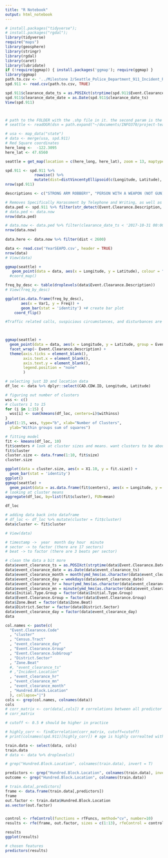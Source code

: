 ```yaml
---
title: "R Notebook"
output: html_notebook
---
```


```r
# install.packages("tidyverse");
# install.packages("rgdal");
library(tidyverse)
require("maps")
library(geosphere)
library(stringr)
library(rgdal)
library(caret)
library(lubridate)
if (!require(ggmap)) { install.packages('ggmap'); require(ggmap) }
library(ggmap)
path.to.csv <- '../Milestone 2/Seattle_Police_Department_911_Incident_Response_Oct17.csv'
spd.911 <- read.csv(path.to.csv, TRUE)

spd.911$clearance_date_ts = as.POSIXct(strptime(spd.911$Event.Clearance.Date, "%m/%d/%Y %I:%M:%S %p"))
spd.911$clearance_date_date = as.Date(spd.911$clearance_date_ts)
View(spd.911)



# path to the FOLDER with the .shp file in it. the second param is the name of the .shp file
# seattle <- readOGR(dsn = path.expand("~/documents/INFO370/project-teamname-v2/maps-api-test"), layer = "Seattle_City_Limits")

# usa <- map_data("state")
# data <- merge(usa, spd.911)
# Red Square coordinates
here_long <-  -122.3095
here_lat <- 47.6560

seattle = get_map(location = c(here_long, here_lat), zoom = 13, maptype = 'roadmap')

```


```r


spd.911 <- spd.911 %>% 
             rowwise() %>% 
             mutate(dist=distVincentyEllipsoid(c(Longitude, Latitude), c(here_long, here_lat)))              
nrow(spd.911)

descriptions <- c("STRONG ARM ROBBERY", "PERSON WITH A WEAPON (NOT GUN)", "HAZARDS", "HARASSMENT, THREATS", "FIGHT DISTURBANCE", "CRISIS COMPLAINT - GENERAL", "ARMED ROBBERY")

# Removes Specifically Harassment by Telephone and Writing, as well as other non-scary crimes
data.ped <- spd.911 %>% filter(str_detect(Event.Clearance.Description, paste(descriptions, collapse="|"))) %>% filter(!str_detect(Event.Clearance.Description, "HARASSMENT, THREATS - BY TELEPHONE, WRITING"))
# data.ped <- data.now
nrow(data.ped)

# data.now <- data.ped %>% filter(clearance_date_ts < '2017-10-31 00:00:00')
nrow(data.now)
                  
data.here <- data.now %>% filter(dist < 2600)

data <- read.csv('YearSEAPD.csv', header = TRUE)
nrow(data)
# View(data)

ggmap(seattle) +
   geom_point(data = data, aes(x = Longitude, y = Latitude), colour = "red", alpha = 0.75)
  #coord_map()

```

```r
freq_by_desc <- table(droplevels(data$Event.Clearance.Description))
# View(freq_by_desc)

ggplot(as.data.frame(freq_by_desc), 
       aes(x = Var1, y = Freq)) +
       geom_bar(stat = 'identity') +# create bar plot
    coord_flip()

#Traffic related calls, suspicious circumstances, and disturbances are the the most significant threats to pedestrations

        
```

```r
ggmap(seattle) +
  geom_point(data = data, aes(x = Longitude, y = Latitude, group = Event.Clearance.Description, color = Event.Clearance.Description), alpha = 0.5) +
  facet_wrap(~ Event.Clearance.Description) +
  theme(axis.ticks = element_blank(), 
        axis.text.x = element_blank(),
        axis.text.y = element_blank(),
        legend.position = "none"
        )
```

```r
# selecting just ID and location data
df_loc <- data %>% dplyr::select(CAD.CDW.ID, Longitude, Latitude)

# figuring out number of clusters
wss <- c()
# clusters 1 to 15
for (i in 1:15) {
  wss[i] <- sum(kmeans(df_loc, centers=i)$withinss)
}
plot(1:15, wss, type="b", xlab="Number of Clusters",
  ylab="Within groups sum of squares")

# fitting model
fit <- kmeans(df_loc, 10)
fit$centers # look at cluster sizes and means. want clusters to be about equal size
fit$cluster
cluster.size <- data.frame(1:10, fit$size)
cluster.size

ggplot(data = cluster.size, aes(x = X1.10, y = fit.size)) +
  geom_bar(stat = 'identity')
ggplot()
ggmap(seattle) +
  geom_point(data = as.data.frame(fit$centers), aes(x = Longitude, y = Latitude), alpha = 0.5)
# looking at cluster means
aggregate(df_loc, by=list(fit$cluster), FUN=mean)

df_loc

# adding data back into dataframe 
# df_loc <- df_loc %>% mutate(cluster = fit$cluster) 
data$cluster <- fit$cluster

# View(data)
```

```r
# timestamp ->  year  month day hour  minute
# sector -> to factor (there are 17 sectors)
# beat -> to factor (there are 3 beats per sector)

# clean the data a bit more
data$event_clearance_ts = as.POSIXct(strptime(data$Event.Clearance.Date, "%m/%d/%Y %I:%M:%S %p"))
data$event_clearance_date = as.Date(data$event_clearance_ts)
data$event_clearance_month = month(ymd_hms(as.character(data$event_clearance_ts)))
data$event_clearance_day = weekdays(data$event_clearance_date)
data$event_clearance_hr = hour(ymd_hms(as.character(data$event_clearance_ts)))
data$event_clearance_mn = minute(ymd_hms(as.character(data$event_clearance_ts)))
data$Initial.Type.Group = factor(data$Initial.Type.Group)
data$Event.Clearance.Group = factor(data$Event.Clearance.Group)
data$Zone.Beat = factor(data$Zone.Beat)
data$District.Sector = factor(data$District.Sector)
data$event_clearance_day = factor(data$event_clearance_day)
data

col.names <- paste(c(
  "Event.Clearance.Code"
  , "cluster"
  , "Census.Tract"
  , "event_clearance_day"
  , "Event.Clearance.Group"
  , "Event.Clearance.SubGroup"
  , "District.Sector"
  , "Zone.Beat"
  #, "event_clearance_ts"
  # ,"Incident.Location"
  , "event_clearance_hr"
  , "event_clearance_mn"
  , "event_clearance_month" 
  , "Hundred.Block.Location"
  ), collapse="|")
cols <- grep(col.names, colnames(data))
cols
# corr_matrix <- cor(data[,cols]) # correlations between all predictor vars
# corr_matrix

# cutoff <- 0.5 # should be higher in practice

# highly_corr <- findCorrelation(corr_matrix, cutoff=cutoff)
# print(colnames(spd.911)[highly_corr]) # age is highly correalted with pregnant

train.data <- select(data, cols)
train.data
# data <- data %>% droplevels()

# grep("Hundred.Block.Location", colnames(train.data), invert = T)

predictors <- grep("Hundred.Block.Location", colnames(train.data), invert = T)
outcome <- grep("Hundred.Block.Location", colnames(train.data))

# train.data[,predictors]
frame <- data.frame(train.data[,predictors])
frame
out.factor <- train.data$Hundred.Block.Location
as.vector(out.factor)


control <- rfeControl(functions = rfFuncs, method="cv", number=10)
results <- rfe(frame, out.factor, sizes = c(1:13), rfeControl = control) # this will take AWHILE...

results
ggplot(results)

# chosen features
predictors(results)
```
